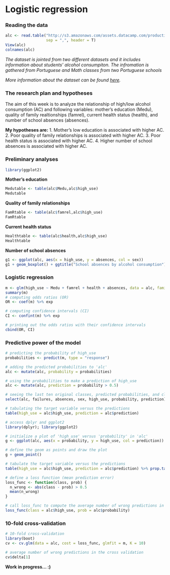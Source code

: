 # Logistic regression

### Reading the data

```r
alc <- read.table("http://s3.amazonaws.com/assets.datacamp.com/production/course_2218/datasets/alc.txt", 
                  sep = ",", header = T)
View(alc)
colnames(alc)
```

*The dataset is jointed from two different datasets and it includes information about students' alcohol consumpiton. The infromation is gathered from Portuguese and Math classes from two Portuguese schools*

*More information about the dataset can be found [here](https://archive.ics.uci.edu/ml/datasets/Student+Performance).*


### The research plan and hypotheses

The aim of this week is to analyze the relationship of high/low alcohol consumption (AC) and following variables: mother's education (Medu), quality of family realtionships (famrel), current health status (health), and number of school absences (absences).

**My hypotheses are:**
1. Mother's low education is associated with higher AC.
2. Poor quality of family relationships is associated with higher AC.
3. Poor health status is associated with higher AC.
4. Higher number of school absences is associated with higher AC.


### Preliminary analyses

```r
library(ggplot2)
```

**Mother's education**
```r
Medutable <- table(alc$Medu,alc$high_use)
Medutable
```

**Quality of family relationships**
```r
FamRtable <- table(alc$famrel,alc$high_use)
FamRtable
```

**Current health status**
```r
Healthtable <- table(alc$health,alc$high_use)
Healthtable
```

**Number of school absences**
```r
g1 <- ggplot(alc, aes(x = high_use, y = absences, col = sex))
g1 + geom_boxplot() + ggtitle("School absences by alcohol consumption")
```


### Logistic regression

```r
m <- glm(high_use ~ Medu + famrel + health + absences, data = alc, family = "binomial")
summary(m)
# computing odds ratios (OR)
OR <- coef(m) %>% exp

# computing confidence intervals (CI)
CI <- confint(m) %>% exp

# printing out the odds ratios with their confidence intervals
cbind(OR, CI)
```


### Predictive power of the model

```r
# predicting the probability of high_use
probabilities <- predict(m, type = "response")

# adding the predicted probabilities to 'alc'
alc <- mutate(alc, probability = probabilities)

# using the probabilities to make a prediction of high_use
alc <- mutate(alc, prediction = probability > 0.5)

# seeing the last ten original classes, predicted probabilities, and class predictions
select(alc, failures, absences, sex, high_use, probability, prediction) %>% tail(10)

# tabulating the target variable versus the predictions
table(high_use = alc$high_use, prediction = alc$prediction)
```
```r
# access dplyr and ggplot2
library(dplyr); library(ggplot2)

# initialize a plot of 'high_use' versus 'probability' in 'alc'
g <- ggplot(alc, aes(x = probability, y = high_use, col = prediction))

# define the geom as points and draw the plot
g + geom_point()

# tabulate the target variable versus the predictions
table(high_use = alc$high_use, prediction = alc$prediction) %>% prop.table() %>% addmargins()

# define a loss function (mean prediction error)
loss_func <- function(class, prob) {
  n_wrong <- abs(class - prob) > 0.5
  mean(n_wrong)
}

# call loss_func to compute the average number of wrong predictions in the (training) data
loss_func(class = alc$high_use, prob = alc$probability)
```


### 10-fold cross-validation

```r
# 10-fold cross-validation
library(boot)
cv <- cv.glm(data = alc, cost = loss_func, glmfit = m, K = 10)

# average number of wrong predictions in the cross validation
cv$delta[1]
```

**Work in progress... :)**

